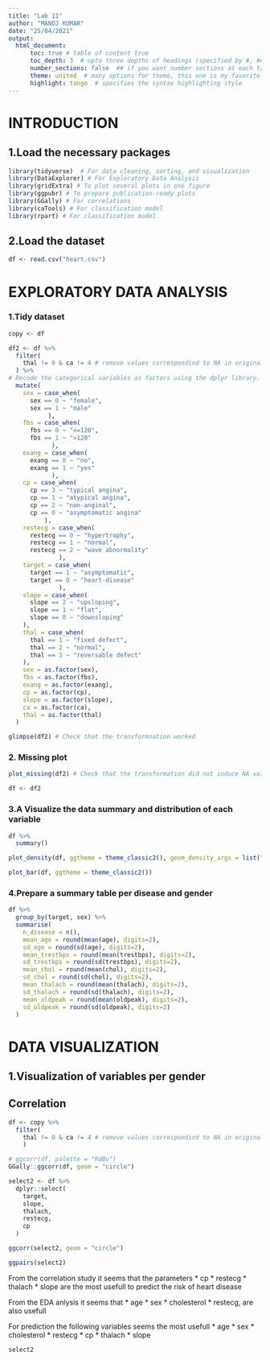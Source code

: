```yaml
---
title: "Lab 11"
author: "MANOJ KUMAR"
date: "25/04/2021"
output: 
  html_document:
      toc: true # table of content true
      toc_depth: 3  # upto three depths of headings (specified by #, ## and ###)
      number_sections: false  ## if you want number sections at each table header
      theme: united  # many options for theme, this one is my favorite.
      highlight: tango  # specifies the syntax highlighting style
---
```


# INTRODUCTION

## 1.Load the necessary packages 

```r
library(tidyverse)  # For data cleaning, sorting, and visualization
library(DataExplorer) # For Exploratory Data Analysis
library(gridExtra) # To plot several plots in one figure
library(ggpubr) # To prepare publication-ready plots
library(GGally) # For correlations
library(caTools) # For classification model
library(rpart) # For classification model

```

## 2.Load the dataset

```r
df <- read.csv("heart.csv")
```

# EXPLORATORY DATA ANALYSIS

### 1.Tidy dataset
```r
copy <- df

df2 <- df %>%
  filter(
    thal != 0 & ca != 4 # remove values correspondind to NA in original dataset
  ) %>%
# Recode the categorical variables as factors using the dplyr library.
  mutate(
    sex = case_when(
      sex == 0 ~ "female",
      sex == 1 ~ "male"
           ),
    fbs = case_when(
      fbs == 0 ~ "<=120",
      fbs == 1 ~ ">120"
            ),
    exang = case_when(
      exang == 0 ~ "no",
      exang == 1 ~ "yes"
            ),
    cp = case_when(
      cp == 3 ~ "typical angina",
      cp == 1 ~ "atypical angina",
      cp == 2 ~ "non-anginal",
      cp == 0 ~ "asymptomatic angina"
          ),
    restecg = case_when(
      restecg == 0 ~ "hypertrophy",
      restecg == 1 ~ "normal",
      restecg == 2 ~ "wave abnormality"
              ),
    target = case_when(
      target == 1 ~ "asymptomatic",
      target == 0 ~ "heart-disease"
              ),
    slope = case_when(
      slope == 2 ~ "upsloping",
      slope == 1 ~ "flat",
      slope == 0 ~ "downsloping"
    ),
    thal = case_when(
      thal == 1 ~ "fixed defect",
      thal == 2 ~ "normal",
      thal == 3 ~ "reversable defect"
    ),
    sex = as.factor(sex),
    fbs = as.factor(fbs),
    exang = as.factor(exang),
    cp = as.factor(cp),
    slope = as.factor(slope),
    ca = as.factor(ca),
    thal = as.factor(thal)
  )

glimpse(df2) # Check that the transformnation worked
```

### 2. Missing plot
```r
plot_missing(df2) # Check that the transformation did not induce NA values
```
```r
df <- df2
```


### 3.A Visualize the data summary and distribution of each variable
```r
df %>%
  summary()
```

```r
plot_density(df, ggtheme = theme_classic2(), geom_density_args = list("fill" = "black", "alpha" = 0.6))
```

```r
plot_bar(df, ggtheme = theme_classic2())
```

### 4.Prepare a summary table per disease and gender

```r
df %>%
  group_by(target, sex) %>%
  summarise(
    n_disease = n(),
    mean_age = round(mean(age), digits=2),
    sd_age = round(sd(age), digits=2),
    mean_trestbps = round(mean(trestbps), digits=2),
    sd_trestbps = round(sd(trestbps), digits=2),
    mean_chol = round(mean(chol), digits=2),
    sd_chol = round(sd(chol), digits=2),
    mean_thalach = round(mean(thalach), digits=2),
    sd_thalach = round(sd(thalach), digits=2),
    mean_oldpeak = round(mean(oldpeak), digits=2),
    sd_oldpeak = round(sd(oldpeak), digits=2)
  )
```


# DATA VISUALIZATION

## 1.Visualization of variables per gender

## Correlation

```r
df <- copy %>%
  filter(
    thal != 0 & ca != 4 # remove values correspondind to NA in original dataset
    )

# ggcorr(df, palette = "RdBu")
GGally::ggcorr(df, geom = "circle")
```

```r
select2 <- df %>%
  dplyr::select(
    target,
    slope,
    thalach,
    restecg,
    cp
  )

ggcorr(select2, geom = "circle")
```

```r
ggpairs(select2)
```

From the correlation study it seems that the parameters
* cp
* restecg
* thalach
* slope
are the most usefull to predict the risk of heart disease

From the EDA anlysis it seems that
* age
* sex
* cholesterol
* restecg, are also usefull

For prediction the following variables seems the most usefull
* age
* sex
* cholesterol
* restecg
* cp
* thalach
* slope

```r
select2
```

